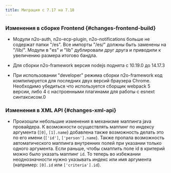 ```yaml
---
title: Миграция с 7.17 на 7.18
---
```

### Изменения в сборке Frontend {#changes-frontend-build}

- Модули n2o-auth, n2o-ecp-plugin, n2o-notifications больше не содержат папки "/es".
Все импорты "/es/" должны быть заменены на "/lib/". Модули в "es" и "lib" дублировали друг друга и приводили к увеличению размера итогово бандла.

- Для сборки n2o-framework версия nodejs поднята с 10.19.0 до 14.17.3

- При использовании "developer" режима сборки n2o-framework код компилируется для последних двух версий браузера Chrome.
Необходимо убедиться что используется сборщик webpack 5 версии, либо 4 с настроенными плагинами для работы с esnext синтаксисом.0

### Изменения в XML API {#changes-xml-api}

- Произошли небольшие изменения в механизме маппинга java провайдера.
К возможности осуществлять маппинг по индексу аргумента (`[0]`, `[1].name`)
добавлена также возможность делать это по его имени (`['id']`, `['person'].name`).
Также пропала возможность автоматического маппинга внутренних полей при указании только одного аргумента.
Если раньше, чтобы смаппить поле id в критерий можно было указать маппинг `id`.
То теперь во избежании неоднозначности нужно указывать индекс или имя аргумента (например: `[0].id` или `['criteria'].id`).
